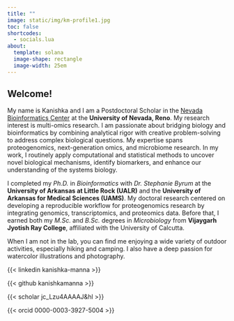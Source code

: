 ```yaml
---
title: ""
image: static/img/km-profile1.jpg
toc: false
shortcodes: 
  - socials.lua
about: 
  template: solana
  image-shape: rectangle
  image-width: 25em
---
```


## Welcome!

My name is Kanishka and I am a Postdoctoral Scholar in the [Nevada Bioinformatics Center](https://www.unr.edu/bioinformatics/contact/kanishka-manna) at the **University of Nevada, Reno**. My research interest is multi-omics research. I am passionate about bridging biology and bioinformatics by combining analytical rigor with creative problem-solving to address complex biological questions. My expertise spans proteogenomics, next-generation omics, and microbiome research. In my work, I routinely apply computational and statistical methods to uncover novel biological mechanisms, identify biomarkers, and enhance our understanding of the systems biology. 

I completed my _Ph.D._ in _Bioinformatics_ with _Dr. Stephanie Byrum_ at the **University of Arkansas at Little Rock (UALR)** and the **University of Arkansas for Medical Sciences (UAMS)**. My doctoral research centered on developing a reproducible workflow for proteogenomics research by integrating genomics, transcriptomics, and proteomics data. Before that, I earned both my _M.Sc._ and _B.Sc._ degrees in _Microbiology_ from **Vijaygarh Jyotish Ray College**, affiliated with the University of Calcutta.

When I am not in the lab, you can find me enjoying a wide variety of outdoor activities, especially hiking and camping. I also have a deep passion for watercolor illustrations and photography.

{{< linkedin kanishka-manna >}}

{{< github kanishkamanna >}}

{{< scholar jc_Lzu4AAAAJ&hl >}}

{{< orcid 0000-0003-3927-5004 >}}
